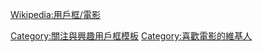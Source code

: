 {{Userbox
  |id={{{1}}}
  |id-c=#f5ded3
  |id-fc=#000000
  |id-s=16
  |info=這個用户喜欢看'''[[{{{1}}}]]'''所导演的影片。
  |info-c=#f5deb3
  |info-s=10
  |info-fc=#000000
  |border-c=#000000
  |border-s=1
}}<noinclude>
{{Clear}}
[[Wikipedia:用戶框/電影]]
[[Category:關注與興趣用戶框模板]]
</noinclude><includeonly>[[Category:喜歡電影的維基人]]</includeonly>